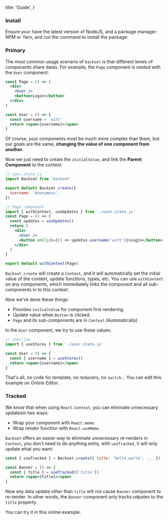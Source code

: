 
  title: 'Guide',
}

### Install

Ensure your have the latest version of NodeJS, and a package manager: <Link target="_blank" href="https://www.npmjs.com/">NPM</Link> or <Link target="_blank" href="https://classic.yarnpkg.com/en/docs/install#mac-stable">Yarn</Link>,
and run the command to install the package:

<Spacer />

<Tabs initialValue="yarn" hideDivider>
  <Tabs.Item label="Yarn" value="yarn">
    <Snippet text="yarn add backset" width="350px" />
  </Tabs.Item>
  <Tabs.Item label="NPM" value="npm">
    <Snippet text="npm i backset" width="350px" />
  </Tabs.Item>
</Tabs>

<Spacer y={3} />

### Primary

The most common usage scenario of `backset` is that different levels of components share datas.
For example, the `Page` component is nested with the `User` component:

<Display caption="The two simplest components we have." width="500px">

```jsx
const Page = () => (
  <div>
    <User />
    <button>Login</button>
  </div>
)

const User = () => {
  const username = 'witt'
  return <span>{username}</span>
}
```

</Display>

Of course, your components must be much more complex than them, but our goals are the same,
**changing the value of one component from another**.

Now we just need to create the `initialValue`, and link the **Parent Component** to the context:

```jsx
// user.state.js
import Backset from 'backset'

export default Backset.create({
  username: 'Anonymous',
})
```

```jsx
// Page component
import { withContext, useUpdates } from './user.state.js'
const Page = () => {
  const updates = useUpdates()
  return (
    <div>
      <User />
      <button onClick={() => updates.username('witt')}>Login</button>
    </div>
  )
}

export default withContext(Page)
```

`Backset.create` will create a `Context`, and it will automatically set the initial value of the context, update functions, types, etc.
You can use `withContext` on any components, which immediately links the component and all sub-components in to this context.

Now we've done these things:

- Provides `initialValue` for component first rendering.
- Update value when `Button` is clicked.
- `Page` and its sub-components are in `Context`.(Automatically)

In the `User` component, we try to use these values:

```jsx
// user.jsx
import { useStores } from './user.state.js'

const User = () => {
  const { username } = useStores()
  return <span>{username}</span>
}
```

That's all, no code for template, no reducers, no `switch`...
You can edit this example on <Link target="_blank" color href="#">Online Editor</Link>.

<Spacer y={3} />

### Tracked

We know that when using `React.Context`, you can eliminate unnecessary updatesin two ways:

- Wrap your component with `React.memo`.
- Wrap render function with `React.useMemo`.

`Backset` offers an easier way to eliminate unnecessary re-renders in `Context`,
you don't need to do anything extra, with `useTracked`, it will only update what you want:

```jsx
const { useTracked } = Backset.create({ title: 'hello_world', ... })

const Banner = () => {
  const { title } = useTracked(['title'])
  return <span>{title}</span>
}
```

Now any data update other than `title` will not cause `Banner` component to re-render.
In other words, the `Banner` component only tracks udpates to the `title` property.

You can try it in this <Link color>online example</Link>.


